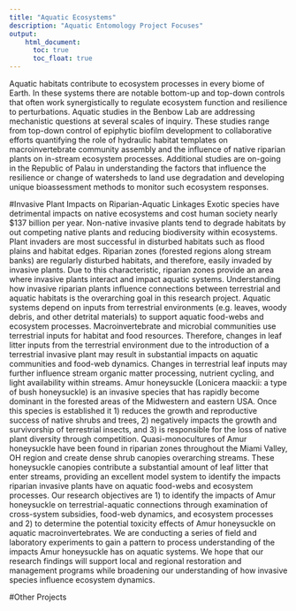 ---
title: "Aquatic Ecosystems"
description: "Aquatic Entomology Project Focuses"
output:
    html_document:
      toc: true
      toc_float: true
---

Aquatic habitats contribute to ecosystem processes in every biome of Earth. In these systems there are notable bottom-up and top-down controls that often work synergistically to regulate ecosystem function and resilience to perturbations. Aquatic studies in the Benbow Lab are addressing mechanistic questions at several scales of inquiry. These studies range from top-down control of epiphytic biofilm development to collaborative efforts quantifying the role of hydraulic habitat templates on macroinvertebrate community assembly and the influence of native riparian plants on in-stream ecosystem processes. Additional studies are on-going in the Republic of Palau in understanding the factors that influence the resilience or change of watersheds to land use degradation and developing unique bioassessment methods to monitor such ecosystem responses.

#Invasive Plant Impacts on Riparian-Aquatic Linkages
Exotic species have detrimental impacts on native ecosystems and cost human society nearly $137 billion per year.  Non-native invasive plants tend to degrade habitats by out competing native plants and reducing biodiversity within ecosystems.  Plant invaders are most successful in disturbed habitats such as flood plains and habitat edges.  Riparian zones (forested regions along stream banks) are regularly disturbed habitats, and therefore, easily invaded by invasive plants.  Due to this characteristic, riparian zones provide an area where invasive plants interact and impact aquatic systems.  Understanding how invasive riparian plants influence connections between terrestrial and aquatic habitats is the overarching goal in this research project. Aquatic systems depend on inputs from terrestrial environments (e.g. leaves, woody debris, and other detrital materials) to support aquatic food-webs and ecosystem processes.  Macroinvertebrate and microbial communities use terrestrial inputs for habitat and food resources.  Therefore, changes in leaf litter inputs from the terrestrial environment due to the introduction of a terrestrial invasive plant may result in substantial impacts on aquatic communities and food-web dynamics.  Changes in terrestrial leaf inputs may further influence stream organic matter processing, nutrient cycling, and light availability within streams. Amur honeysuckle (Lonicera maackii: a type of bush honeysuckle) is an invasive species that has rapidly become dominant in the forested areas of the Midwestern and eastern USA.  Once this species is established it 1) reduces the growth and reproductive success of native shrubs and trees, 2) negatively impacts the growth and survivorship of terrestrial insects, and 3) is responsible for the loss of native plant diversity through competition.  Quasi-monocultures of Amur honeysuckle have been found in riparian zones throughout the Miami Valley, OH region and create dense shrub canopies overarching streams.  These honeysuckle canopies contribute a substantial amount of leaf litter that enter streams, providing an excellent model system to identify the impacts riparian invasive plants have on aquatic food-webs and ecosystem processes. Our research objectives are 1) to identify the impacts of Amur honeysuckle on terrestrial-aquatic connections through examination of cross-system subsidies, food-web dynamics, and ecosystem processes and 2) to determine the potential toxicity effects of Amur honeysuckle on aquatic macroinvertebrates.  We are conducting a series of field and laboratory experiments to gain a pattern to process understanding of the impacts Amur honeysuckle has on aquatic systems.  We hope that our research findings will support local and regional restoration and management programs while broadening our understanding of how invasive species influence ecosystem dynamics.

#Other Projects
